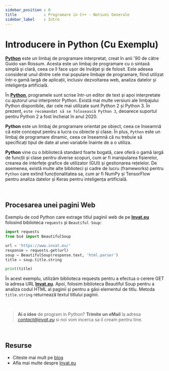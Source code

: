 ```yaml
---
sidebar_position : 0
title            : Programare in C++ - Notiuni Generale
sidebar_label    : Intro
---
```


# Introducere in Python (Cu Exemplu)

**[Python](/programare/python/)** este un limbaj de programare interpretat, creat în anii '90 de către Guido van Rossum. 
Acesta este un limbaj de programare cu o sintaxă simplă și clară, ceea ce îl face ușor de învățat și de folosit. 
Este adesea considerat unul dintre cele mai populare limbaje de programare, fiind utilizat într-o gamă largă de aplicații, inclusiv dezvoltarea web, analiza datelor și inteligența artificială.

În **[Python](/programare/python/)**, programele sunt scrise într-un editor de text și apoi interpretate cu ajutorul unui interpretor Python. 
Există mai multe versiuni ale limbajului Python disponibile, dar cele mai utilizate sunt Python 2 și Python 3. 
În prezent, `este recomandat să se folosească Python 3`, deoarece suportul pentru Python 2 a fost încheiat în anul 2020.

**Python** este un limbaj de programare orientat pe obiect, ceea ce înseamnă că este conceput pentru a lucra cu obiecte și clase. 
În plus, `Python` este un limbaj de programare dinamic, ceea ce înseamnă că nu trebuie să specificați tipul de date al unei variabile înainte de a o utiliza.

**Python** vine cu o bibliotecă standard foarte bogată, care oferă o gamă largă de funcții și clase pentru diverse scopuri, cum ar fi manipularea fișierelor, 
crearea de interfețe grafice de utilizator (GUI) și gestionarea rețelelor. De asemenea, există multe alte biblioteci și cadre de lucru (frameworks) pentru `Python` care extind funcționalitatea sa, 
cum ar fi NumPy și TensorFlow pentru analiza datelor și Keras pentru inteligența artificială.

<br />

## Procesarea unei pagini Web

Exemplu de cod Python care extrage titlul paginii web de pe **[Invat.eu](https://www.invat.eu/)** folosind biblioteca `requests` și `Beautiful Soup`:

```python
import requests
from bs4 import BeautifulSoup

url = 'https://www.invat.eu/'
response = requests.get(url)
soup = BeautifulSoup(response.text, 'html.parser')
title = soup.title.string

print(title) 
```

În acest exemplu, utilizăm biblioteca requests pentru a efectua o cerere GET la adresa URL **[Invat.eu](https://www.invat.eu/)**. 
Apoi, folosim biblioteca Beautiful Soup pentru a analiza codul HTML al paginii și pentru a găsi elementul de titlu. 
Metoda `title.string` returnează textul titlului paginii.

<br />

> **Ai o idee** de program in Python? **Trimite un eMail** la adresa *contact@invat.eu* si noi vom incerca sa il cream pentru tine.

<br />

## Resurse

- Citeste mai mult pe [blog](https://www.blog.invat.eu/)
- Afla mai multe despre [Invat.eu](/intro) 
